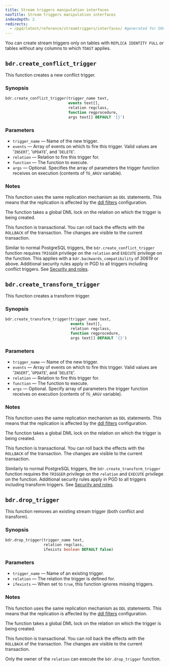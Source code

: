 ```yaml
---
title: Stream triggers manipulation interfaces
navTitle: Stream triggers manipulation interfaces
indexdepth: 2
redirects:
  - /pgd/latest/reference/streamtriggers/interfaces/ #generated for DOCS-1247-PGD-6.0-Docs
---
```


You can create stream triggers only on tables with `REPLICA IDENTITY FULL`
or tables without any columns to which `TOAST` applies.

## `bdr.create_conflict_trigger`

This function creates a new conflict trigger.

### Synopsis

```sql
bdr.create_conflict_trigger(trigger_name text,
                            events text[],
                            relation regclass,
                            function regprocedure,
                            args text[] DEFAULT '{}')
```

### Parameters

-   `trigger_name` &mdash; Name of the new trigger.
-   `events` &mdash; Array of events on which to fire this trigger. Valid values are
     '`INSERT`', '`UPDATE`', and '`DELETE`'.
-   `relation` &mdash; Relation to fire this trigger for.
-   `function` &mdash; The function to execute.
-   `args` &mdash; Optional. Specifies the array of parameters the trigger function
     receives on execution (contents of `TG_ARGV` variable).

### Notes

This function uses the same replication mechanism as `DDL` statements. This
means that the replication is affected by the
[ddl filters](../../repsets#ddl-replication-filtering) configuration.

The function takes a global DML lock on the relation on which the trigger
is being created.

This function is transactional. You can roll back the effects with the
`ROLLBACK` of the transaction. The changes are visible to the current
transaction.

Similar to normal PostgreSQL triggers, the `bdr.create_conflict_trigger`
function requires `TRIGGER` privilege on the `relation` and `EXECUTE`
privilege on the function. This applies with a
`bdr.backwards_compatibility` of 30619 or above. Additional
security rules apply in PGD to all triggers including conflict
triggers. See [Security and roles](../../security/access-control#triggers).

## `bdr.create_transform_trigger`

This function creates a transform trigger.

### Synopsis

```sql
bdr.create_transform_trigger(trigger_name text,
                             events text[],
                             relation regclass,
                             function regprocedure,
                             args text[] DEFAULT '{}')
```

### Parameters

-   `trigger_name` &mdash; Name of the new trigger.
-   `events` &mdash; Array of events on which to fire this trigger. Valid values are
     '`INSERT`', '`UPDATE`', and '`DELETE`'.
-   `relation` &mdash; Relation to fire this trigger for.
-   `function` &mdash; The function to execute.
-   `args` &mdash; Optional. Specify array of parameters the trigger function
     receives on execution (contents of `TG_ARGV` variable).

### Notes

This function uses the same replication mechanism as `DDL` statements. This
means that the replication is affected by the
[ddl filters](../../repsets#ddl-replication-filtering) configuration.

The function takes a global DML lock on the relation on which the trigger
is being created.

This function is transactional. You can roll back the effects with the
`ROLLBACK` of the transaction. The changes are visible to the current
transaction.

Similarly to normal PostgreSQL triggers, the `bdr.create_transform_trigger`
function requires the `TRIGGER` privilege on the `relation` and `EXECUTE`
privilege on the function. Additional security rules apply in PGD to all
triggers including transform triggers. See
[Security and roles](../../security/access-control#triggers).

## `bdr.drop_trigger`

This function removes an existing stream trigger (both conflict and transform).

### Synopsis

```sql
bdr.drop_trigger(trigger_name text,
                 relation regclass,
                 ifexists boolean DEFAULT false)
```

### Parameters

-   `trigger_name` &mdash; Name of an existing trigger.
-   `relation` &mdash; The relation the trigger is defined for.
-   `ifexists` &mdash; When set to `true`, this function ignores missing
     triggers.

### Notes

This function uses the same replication mechanism as `DDL` statements. This
means that the replication is affected by the
[ddl filters](../../repsets#ddl-replication-filtering) configuration.

The function takes a global DML lock on the relation on which the trigger
is being created.

This function is transactional. You can roll back the effects with the
`ROLLBACK` of the transaction. The changes are visible to the current
transaction.

Only the owner of the `relation` can execute the `bdr.drop_trigger` function.

